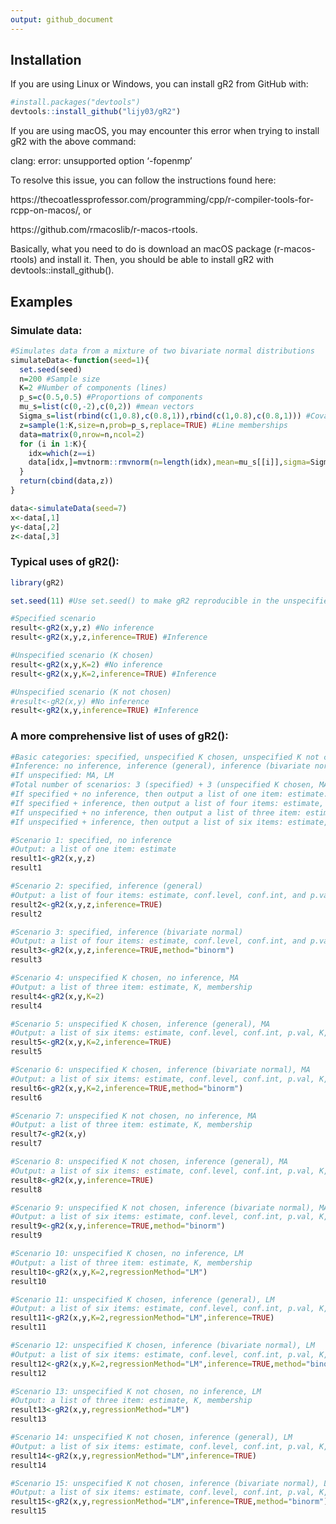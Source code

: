 ```yaml
---
output: github_document
---
```


## Installation

If you are using Linux or Windows, you can install gR2 from GitHub with:

```r
#install.packages("devtools")
devtools::install_github("lijy03/gR2")
```

If you are using macOS, you may encounter this error when trying to install gR2 with the above command:

clang: error: unsupported option '-fopenmp'

To resolve this issue, you can follow the instructions found here:

https://thecoatlessprofessor.com/programming/cpp/r-compiler-tools-for-rcpp-on-macos/, or

https://github.com/rmacoslib/r-macos-rtools.

Basically, what you need to do is download an macOS package (r-macos-rtools) and install it. Then, you should be able to install gR2 with devtools::install_github().

## Examples

### Simulate data:

```r
#Simulates data from a mixture of two bivariate normal distributions
simulateData<-function(seed=1){
  set.seed(seed)
  n=200 #Sample size
  K=2 #Number of components (lines)
  p_s=c(0.5,0.5) #Proportions of components
  mu_s=list(c(0,-2),c(0,2)) #mean vectors
  Sigma_s=list(rbind(c(1,0.8),c(0.8,1)),rbind(c(1,0.8),c(0.8,1))) #Covariance matrices
  z=sample(1:K,size=n,prob=p_s,replace=TRUE) #Line memberships
  data=matrix(0,nrow=n,ncol=2)
  for (i in 1:K){
    idx=which(z==i)
    data[idx,]=mvtnorm::rmvnorm(n=length(idx),mean=mu_s[[i]],sigma=Sigma_s[[i]])
  }
  return(cbind(data,z))
}

data<-simulateData(seed=7)
x<-data[,1]
y<-data[,2]
z<-data[,3]
```

### Typical uses of gR2():

```r
library(gR2)

set.seed(11) #Use set.seed() to make gR2 reproducible in the unspecified scenario

#Specified scenario
result<-gR2(x,y,z) #No inference
result<-gR2(x,y,z,inference=TRUE) #Inference

#Unspecified scenario (K chosen)
result<-gR2(x,y,K=2) #No inference
result<-gR2(x,y,K=2,inference=TRUE) #Inference

#Unspecified scenario (K not chosen)
#result<-gR2(x,y) #No inference
result<-gR2(x,y,inference=TRUE) #Inference
```

### A more comprehensive list of uses of gR2():

```r
#Basic categories: specified, unspecified K chosen, unspecified K not chosen
#Inference: no inference, inference (general), inference (bivariate normal)
#If unspecified: MA, LM
#Total number of scenarios: 3 (specified) + 3 (unspecified K chosen, MA) + 3 (unspecified K not chosen, MA) + 6 (LM) = 15
#If specified + no inference, then output a list of one item: estimate.
#If specified + inference, then output a list of four items: estimate, conf.level, conf.int, and p.val.
#If unspecified + no inference, then output a list of three item: estimate, K, membership.
#If unspecified + inference, then output a list of six items: estimate, conf.level, conf.int, p.val, K, membership.

#Scenario 1: specified, no inference
#Output: a list of one item: estimate
result1<-gR2(x,y,z)
result1

#Scenario 2: specified, inference (general)
#Output: a list of four items: estimate, conf.level, conf.int, and p.val
result2<-gR2(x,y,z,inference=TRUE)
result2

#Scenario 3: specified, inference (bivariate normal)
#Output: a list of four items: estimate, conf.level, conf.int, and p.val
result3<-gR2(x,y,z,inference=TRUE,method="binorm")
result3

#Scenario 4: unspecified K chosen, no inference, MA
#Output: a list of three item: estimate, K, membership
result4<-gR2(x,y,K=2)
result4

#Scenario 5: unspecified K chosen, inference (general), MA
#Output: a list of six items: estimate, conf.level, conf.int, p.val, K, membership
result5<-gR2(x,y,K=2,inference=TRUE)
result5

#Scenario 6: unspecified K chosen, inference (bivariate normal), MA
#Output: a list of six items: estimate, conf.level, conf.int, p.val, K, membership
result6<-gR2(x,y,K=2,inference=TRUE,method="binorm")
result6

#Scenario 7: unspecified K not chosen, no inference, MA
#Output: a list of three item: estimate, K, membership
result7<-gR2(x,y)
result7

#Scenario 8: unspecified K not chosen, inference (general), MA
#Output: a list of six items: estimate, conf.level, conf.int, p.val, K, membership
result8<-gR2(x,y,inference=TRUE)
result8

#Scenario 9: unspecified K not chosen, inference (bivariate normal), MA
#Output: a list of six items: estimate, conf.level, conf.int, p.val, K, membership
result9<-gR2(x,y,inference=TRUE,method="binorm")
result9

#Scenario 10: unspecified K chosen, no inference, LM
#Output: a list of three item: estimate, K, membership
result10<-gR2(x,y,K=2,regressionMethod="LM")
result10

#Scenario 11: unspecified K chosen, inference (general), LM
#Output: a list of six items: estimate, conf.level, conf.int, p.val, K, membership
result11<-gR2(x,y,K=2,regressionMethod="LM",inference=TRUE)
result11

#Scenario 12: unspecified K chosen, inference (bivariate normal), LM
#Output: a list of six items: estimate, conf.level, conf.int, p.val, K, membership
result12<-gR2(x,y,K=2,regressionMethod="LM",inference=TRUE,method="binorm")
result12

#Scenario 13: unspecified K not chosen, no inference, LM
#Output: a list of three item: estimate, K, membership
result13<-gR2(x,y,regressionMethod="LM")
result13

#Scenario 14: unspecified K not chosen, inference (general), LM
#Output: a list of six items: estimate, conf.level, conf.int, p.val, K, membership
result14<-gR2(x,y,regressionMethod="LM",inference=TRUE)
result14

#Scenario 15: unspecified K not chosen, inference (bivariate normal), LM
#Output: a list of six items: estimate, conf.level, conf.int, p.val, K, membership
result15<-gR2(x,y,regressionMethod="LM",inference=TRUE,method="binorm")
result15
```

